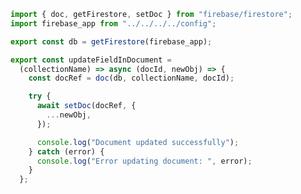 ```js showLineNumbers filename="updateFieldInDocument.js"
import { doc, getFirestore, setDoc } from "firebase/firestore";
import firebase_app from "../../../../config";

export const db = getFirestore(firebase_app);

export const updateFieldInDocument =
  (collectionName) => async (docId, newObj) => {
    const docRef = doc(db, collectionName, docId);

    try {
      await setDoc(docRef, {
        ...newObj,
      });

      console.log("Document updated successfully");
    } catch (error) {
      console.log("Error updating document: ", error);
    }
  };
```
